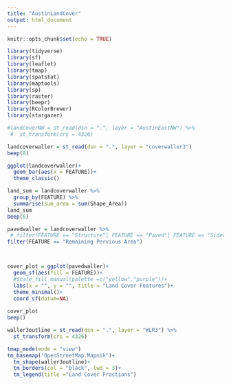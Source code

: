 ```yaml
---
title: "AustinLandCover"
output: html_document
---
```


```r
knitr::opts_chunk$set(echo = TRUE)
```

```r
library(tidyverse)
library(sf)
library(leaflet)
library(tmap)
library(spatstat)
library(maptools)
library(sp)
library(raster)
library(beepr)
library(RColorBrewer)
library(stargazer)
```

```r
#landcoverNW = st_read(dsn = ".", layer = "AustinEastNW") %>% 
 #  st_transform(crs = 4326)

landcoverwaller = st_read(dsn = ".", layer = "coverwaller3")
beep(8)
```

```r
ggplot(landcoverwaller)+
  geom_bar(aes(x = FEATURE))+
  theme_classic()
```

```r
land_sum = landcoverwaller %>% 
  group_by(FEATURE) %>% 
  summarise(sum_area = sum(Shape_Area))
land_sum
beep(6)
```



```r

pavedwaller = landcoverwaller %>% 
 # filter(FEATURE == "Structure"| FEATURE == "Paved"| FEATURE == "Sidewalk"| FEATURE == "Paved Parking")
filter(FEATURE == "Remaining Pervious Area")



cover_plot = ggplot(pavedwaller)+
  geom_sf(aes(fill = FEATURE))+
  #scale_fill_manual(palette =c("yellow","purple"))+
  labs(x = "", y = "", title = "Land Cover Features")+
  theme_minimal()+
  coord_sf(datum=NA)
  
cover_plot 
beep()

```

```r

waller3outline = st_read(dsn = ".", layer = "WLR3") %>% 
  st_transform(crs = 4326)

tmap_mode(mode = "view")
tm_basemap("OpenStreetMap.Mapnik")+
  tm_shape(waller3outline)+
  tm_borders(col = "black", lwd = 3)+
  tm_legend(title ="Land Cover Fractions")
 
```

